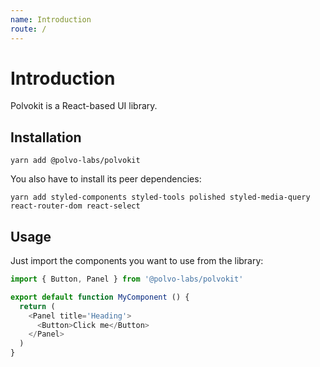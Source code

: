 ```yaml
---
name: Introduction
route: /
---
```


# Introduction

Polvokit is a React-based UI library.

## Installation

```
yarn add @polvo-labs/polvokit
```

You also have to install its peer dependencies:

```
yarn add styled-components styled-tools polished styled-media-query react-router-dom react-select
```

## Usage

Just import the components you want to use from the library:

```js
import { Button, Panel } from '@polvo-labs/polvokit'

export default function MyComponent () {
  return (
    <Panel title='Heading'>
      <Button>Click me</Button>
    </Panel>
  )
}
```
